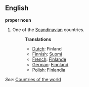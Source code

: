==English==

'''proper noun'''

# One of the [[Scandinavian]] countries.
#:'''Translations'''
#:*[[Dutch]]: Finland
#:*[[Finnish]]: [[Suomi]]
#:*[[French]]: [[Finlande]]
#:*[[German]]: [[Finnland]]
#:*[[Polish]]: [[Finlandia]]

''See:'' [[Countries of the world]]